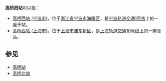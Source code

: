 '''高桥西站'''可以指：
* [[高桥西站_(宁波市)|高桥西站 (宁波市)]]，位于[[浙江省|浙江省]][[宁波市|宁波市]][[海曙区|海曙区]]，是[[宁波轨道交通|宁波轨道交通]][[宁波轨道交通1号线|1号线]]上的一座車站。
* [[高桥西站_(上海)|高桥西站 (上海市)]]，位于[[上海市|上海市]][[浦东新区|浦东新区]]，是[[上海地铁|上海轨道交通]][[上海轨道交通10号线|10号线]]上的一座車站。

== 参见 ==
* [[高桥站|高桥站]]
* [[高桥北站|高桥北站]]

{{disambig|GaoQiaoX|cat=四字车站名消歧义}}
